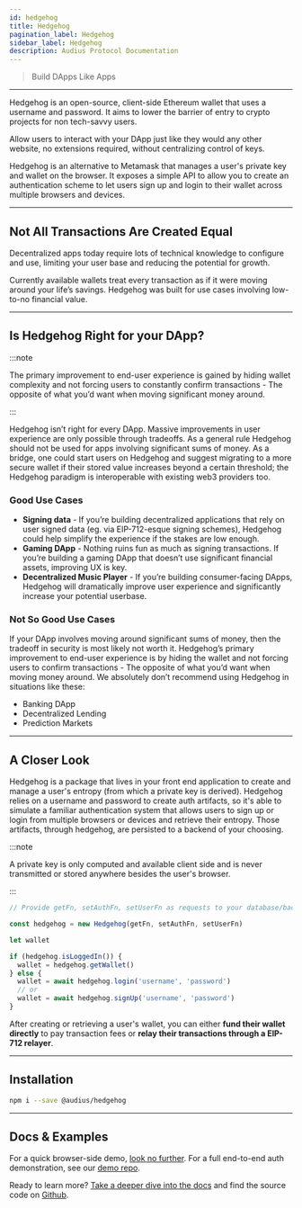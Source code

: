 ```yaml
---
id: hedgehog
title: Hedgehog
pagination_label: Hedgehog
sidebar_label: Hedgehog
description: Audius Protocol Documentation
---
```


> Build DApps Like Apps

---

Hedgehog is an open-source, client-side Ethereum wallet that uses a username and password. It aims
to lower the barrier of entry to crypto projects for non tech-savvy users.

Allow users to interact with your DApp just like they would any other website, no extensions
required, without centralizing control of keys.

Hedgehog is an alternative to Metamask that manages a user's private key and wallet on the browser.
It exposes a simple API to allow you to create an authentication scheme to let users sign up and
login to their wallet across multiple browsers and devices.

---

## Not All Transactions Are Created Equal

Decentralized apps today require lots of technical knowledge to configure and use, limiting your
user base and reducing the potential for growth.

Currently available wallets treat every transaction as if it were moving around your life’s savings.
Hedgehog was built for use cases involving low-to-no financial value.

---

## Is Hedgehog Right for your DApp?

:::note

The primary improvement to end-user experience is gained by hiding wallet complexity and not forcing
users to constantly confirm transactions - The opposite of what you’d want when moving significant
money around.

:::

Hedgehog isn’t right for every DApp. Massive improvements in user experience are only possible
through tradeoffs. As a general rule Hedgehog should not be used for apps involving significant sums
of money. As a bridge, one could start users on Hedgehog and suggest migrating to a more secure
wallet if their stored value increases beyond a certain threshold; the Hedgehog paradigm is
interoperable with existing web3 providers too.

### Good Use Cases

- **Signing data** - If you’re building decentralized applications that rely on user signed data
  (eg. via EIP-712-esque signing schemes), Hedgehog could help simplify the experience if the stakes
  are low enough.
- **Gaming DApp** - Nothing ruins fun as much as signing transactions. If you’re building a gaming
  DApp that doesn’t use significant financial assets, improving UX is key.
- **Decentralized Music Player** - If you’re building consumer-facing DApps, Hedgehog will
  dramatically improve user experience and significantly increase your potential userbase.

### Not So Good Use Cases

If your DApp involves moving around significant sums of money, then the tradeoff in security is most
likely not worth it. Hedgehog’s primary improvement to end-user experience is by hiding the wallet
and not forcing users to confirm transactions - The opposite of what you’d want when moving money
around. We absolutely don’t recommend using Hedgehog in situations like these:

- Banking DApp
- Decentralized Lending
- Prediction Markets

---

## A Closer Look

Hedgehog is a package that lives in your front end application to create and manage a user's entropy
(from which a private key is derived). Hedgehog relies on a username and password to create auth
artifacts, so it's able to simulate a familiar authentication system that allows users to sign up or
login from multiple browsers or devices and retrieve their entropy. Those artifacts, through
hedgehog, are persisted to a backend of your choosing.

:::note

A private key is only computed and available client side and is never transmitted or stored anywhere
besides the user's browser.

:::

```javascript
// Provide getFn, setAuthFn, setUserFn as requests to your database/backend service (more details in docs).

const hedgehog = new Hedgehog(getFn, setAuthFn, setUserFn)

let wallet

if (hedgehog.isLoggedIn()) {
  wallet = hedgehog.getWallet()
} else {
  wallet = await hedgehog.login('username', 'password')
  // or
  wallet = await hedgehog.signUp('username', 'password')
}
```

After creating or retrieving a user's wallet, you can either **fund their wallet directly** to pay
transaction fees or **relay their transactions through a EIP-712 relayer**.

---

## Installation

```bash
npm i --save @audius/hedgehog
```

---

## Docs & Examples

For a quick browser-side demo, [look no further](https://codesandbox.io/embed/pp9zzv2n00). For a
full end-to-end auth demonstration, see our
[demo repo](https://github.com/AudiusProject/audius-hedgehog-demo).

Ready to learn more? [Take a deeper dive into the docs](/api) and find the source code on
[Github](https://github.com/AudiusProject/hedgehog).
